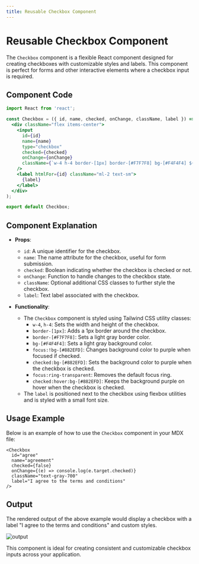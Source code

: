 ```yaml
---
title: Reusable Checkbox Component
---
```


# Reusable Checkbox Component

The `Checkbox` component is a flexible React component designed for creating checkboxes with customizable styles and labels. This component is perfect for forms and other interactive elements where a checkbox input is required.

## Component Code

```jsx
import React from 'react';

const Checkbox = ({ id, name, checked, onChange, className, label }) => (
  <div className="flex items-center">
    <input
      id={id}
      name={name}
      type="checkbox"
      checked={checked}
      onChange={onChange}
      className={`w-4 h-4 border-[1px] border-[#F7F7F8] bg-[#F4F4F4] ${checked? 'focus:!bg-[#882EFD]':''} checked:bg-[#882EFD] focus:ring-transparent checked:hover:bg-[#882EFD] ${className}`}
    />
    <label htmlFor={id} className="ml-2 text-sm">
      {label}
    </label>
  </div>
);

export default Checkbox;
```

## Component Explanation

- **Props**:
  - `id`: A unique identifier for the checkbox.
  - `name`: The name attribute for the checkbox, useful for form submission.
  - `checked`: Boolean indicating whether the checkbox is checked or not.
  - `onChange`: Function to handle changes to the checkbox state.
  - `className`: Optional additional CSS classes to further style the checkbox.
  - `label`: Text label associated with the checkbox.

- **Functionality**:
  - The `Checkbox` component is styled using Tailwind CSS utility classes:
    - `w-4`, `h-4`: Sets the width and height of the checkbox.
    - `border-[1px]`: Adds a 1px border around the checkbox.
    - `border-[#F7F7F8]`: Sets a light gray border color.
    - `bg-[#F4F4F4]`: Sets a light gray background color.
    - `focus:!bg-[#882EFD]`: Changes background color to purple when focused if checked.
    - `checked:bg-[#882EFD]`: Sets the background color to purple when the checkbox is checked.
    - `focus:ring-transparent`: Removes the default focus ring.
    - `checked:hover:bg-[#882EFD]`: Keeps the background purple on hover when the checkbox is checked.
  - The `label` is positioned next to the checkbox using flexbox utilities and is styled with a small font size.

## Usage Example

Below is an example of how to use the `Checkbox` component in your MDX file:

```mdx
<Checkbox
  id="agree"
  name="agreement"
  checked={false}
  onChange={(e) => console.log(e.target.checked)}
  className="text-gray-700"
  label="I agree to the terms and conditions"
/>
```

## Output

The rendered output of the above example would display a checkbox with a label "I agree to the terms and conditions" and custom styles.

![output](/assets/checkbox.png)

This component is ideal for creating consistent and customizable checkbox inputs across your application.
